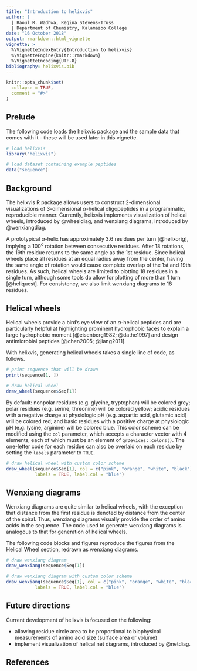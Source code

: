 ```yaml
---
title: "Introduction to helixvis"
author: |
  | Raoul R. Wadhwa, Regina Stevens-Truss
  | Department of Chemistry, Kalamazoo College
date: "16 October 2018"
output: rmarkdown::html_vignette
vignette: >
  %\VignetteIndexEntry{Introduction to helixvis}
  %\VignetteEngine{knitr::rmarkdown}
  %\VignetteEncoding{UTF-8}
bibliography: helixvis.bib
---
```


```r
knitr::opts_chunk$set(
  collapse = TRUE,
  comment = "#>"
)
```

## Prelude

The following code loads the helixvis package and the sample data that comes with it - these will be used later in this vignette.

```r
# load helixvis
library("helixvis")

# load dataset containing example peptides
data("sequence")
```

## Background

The helixvis R package allows users to construct 2-dimensional visualizations of 3-dimensional $\alpha$-helical oligopeptides in a programmatic, reproducible manner.
Currently, helixvis implements visualization of helical wheels, introduced by @wheeldiag, and wenxiang diagrams, introduced by @wenxiangdiag.

A prototypical $\alpha$-helix has approximately 3.6 residues per turn [@helixorig], implying a 100$^\text{o}$ rotation between consecutive residues.
After 18 rotations, the 19th residue returns to the same angle as the 1st residue.
Since helical wheels place all residues at an equal radius away from the center, having the same angle of rotation would cause complete overlap of the 1st and 19th residues.
As such, helical wheels are limited to plotting 18 residues in a single turn, although some tools do allow for plotting of more than 1 turn [@heliquest].
For consistency, we also limit wenxiang diagrams to 18 residues.

## Helical wheels

Helical wheels provide a bird's eye view of an $\alpha$-helical peptides and are particularly helpful at highlighting prominent hydrophobic faces to explain a large hydrophobic moment [@eisenberg1982; @dathe1997] and design antimicrobial peptides [@chen2005; @jiang2011].

With helixvis, generating helical wheels takes a single line of code, as follows.

```r
# print sequence that will be drawn
print(sequence[1, ])

# draw helical wheel
draw_wheel(sequence$Seq[1])
```

By default: nonpolar residues (e.g. glycine, tryptophan) will be colored grey; polar residues (e.g. serine, threonine) will be colored yellow; acidic residues with a negative charge at physiologic pH (e.g. aspartic acid, glutamic acid) will be colored red; and basic residues with a positive charge at physiologic pH (e.g. lysine, arginine) will be colored blue.
This color scheme can be modified using the `col` parameter, which accepts a character vector with 4 elements, each of which must be an element of `grDevices::colors()`.
The one-letter code for each residue can also be overlaid on each residue by setting the `labels` parameter to `TRUE`.

```r
# draw helical wheel with custom color scheme
draw_wheel(sequence$Seq[1], col = c("pink", "orange", "white", "black"),
           labels = TRUE, label.col = "blue")
```

## Wenxiang diagrams

Wenxiang diagrams are quite similar to helical wheels, with the exception that distance from the first residue is denoted by distance from the center of the spiral.
Thus, wenxiang diagrams visually provide the order of amino acids in the sequence.
The code used to generate wenxiang diagrams is analogous to that for generation of helical wheels.

The following code blocks and figures reproduce the figures from the Helical Wheel section, redrawn as wenxiang diagrams.

```r
# draw wenxiang diagram
draw_wenxiang(sequence$Seq[1])

# draw wenxiang diagram with custom color scheme
draw_wenxiang(sequence$Seq[1], col = c("pink", "orange", "white", "black"),
           labels = TRUE, label.col = "blue")
```

## Future directions

Current development of helixvis is focused on the following:

* allowing residue circle area to be proportional to biophysical measurements of amino acid size (surface area or volume)
* implement visualization of helical net diagrams, introduced by @netdiag.

## References
